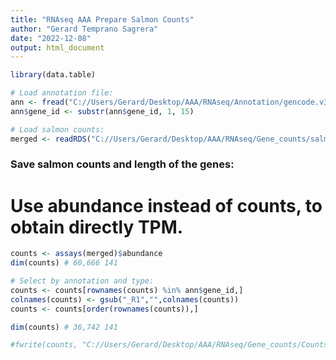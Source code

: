 ```yaml
---
title: "RNAseq AAA Prepare Salmon Counts"
author: "Gerard Temprano Sagrera"
date: "2022-12-08"
output: html_document
---
```


```r
library(data.table)
```

```r
# Load annotation file:
ann <- fread("C://Users/Gerard/Desktop/AAA/RNAseq/Annotation/gencode.v34.annotation.fixed.gtf.gz")
ann$gene_id <- substr(ann$gene_id, 1, 15)

# Load salmon counts:
merged <- readRDS("C://Users/Gerard/Desktop/AAA/RNAseq/Gene_counts/salmon.merged.gene_counts.rds")
```

### Save salmon counts and length of the genes:

# Use abundance instead of counts, to obtain directly TPM.
```r
counts <- assays(merged)$abundance
dim(counts) # 60,666 141

# Select by annotation and type:
counts <- counts[rownames(counts) %in% ann$gene_id,]
colnames(counts) <- gsub("_R1","",colnames(counts))
counts <- counts[order(rownames(counts)),]

dim(counts) # 36,742 141

#fwrite(counts, "C://Users/Gerard/Desktop/AAA/RNAseq/Gene_counts/Counts.Salmon.V34.txt", sep = "\t", row.names = T)
```



